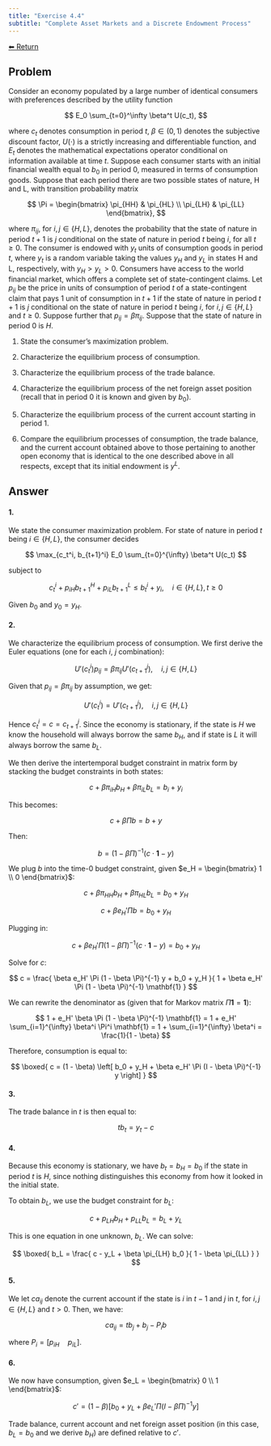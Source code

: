 ```yaml
---
title: "Exercise 4.4"
subtitle: "Complete Asset Markets and a Discrete Endowment Process"
---
```

<a class="return-button" href="index.qmd">⬅ Return</a>

## Problem

Consider an economy populated by a large number of identical consumers with preferences described by the utility function

$$
E_0 \sum_{t=0}^\infty \beta^t U(c_t),
$$

where $c_t$ denotes consumption in period $t$, $\beta \in (0, 1)$ denotes the subjective discount factor, $U(\cdot)$ is a strictly increasing and differentiable function, and $E_t$ denotes the mathematical expectations operator conditional on information available at time $t$. Suppose each consumer starts with an initial financial wealth equal to $b_0$ in period 0, measured in terms of consumption goods. Suppose that each period there are two possible states of nature, H and L, with transition probability matrix

$$
\Pi =
\begin{bmatrix}
\pi_{HH} & \pi_{HL} \\
\pi_{LH} & \pi_{LL}
\end{bmatrix},
$$

where $\pi_{ij}$, for $i, j \in \{H, L\}$, denotes the probability that the state of nature in period $t+1$ is $j$ conditional on the state of nature in period $t$ being $i$, for all $t \geq 0$. The consumer is endowed with $y_t$ units of consumption goods in period $t$, where $y_t$ is a random variable taking the values $y_H$ and $y_L$ in states H and L, respectively, with $y_H > y_L > 0$. Consumers have access to the world financial market, which offers a complete set of state-contingent claims. Let $p_{ij}$ be the price in units of consumption of period $t$ of a state-contingent claim that pays 1 unit of consumption in $t+1$ if the state of nature in period $t+1$ is $j$ conditional on the state of nature in period $t$ being $i$, for $i, j \in \{H, L\}$ and $t \geq 0$. Suppose further that $p_{ij} = \beta \pi_{ij}$. Suppose that the state of nature in period 0 is $H$.

1. State the consumer’s maximization problem.

2. Characterize the equilibrium process of consumption.

3. Characterize the equilibrium process of the trade balance.

4. Characterize the equilibrium process of the net foreign asset position (recall that in period 0 it is known and given by $b_0$).

5. Characterize the equilibrium process of the current account starting in period 1.

6. Compare the equilibrium processes of consumption, the trade balance, and the current account obtained above to those pertaining to another open economy that is identical to the one described above in all respects, except that its initial endowment is $y^L$.

## Answer

#### 1.

We state the consumer maximization problem. For state of nature in period $t$ being $i \in \{H, L\}$, the consumer decides

$$
\max_{c_t^i, b_{t+1}^i} E_0 \sum_{t=0}^{\infty} \beta^t U(c_t)
$$

subject to

$$
c_t^i + p_{iH} b_{t+1}^H + p_{iL} b_{t+1}^L \leq b_t^i + y_i, \quad i \in \{H, L\}, t \geq 0
$$

Given $b_0$ and $y_0 = y_H$.


#### 2.

We characterize the equilibrium process of consumption. We first derive the Euler equations (one for each $i$, $j$ combination):

$$
U'(c_t^i) p_{ij} = \beta \pi_{ij} U'(c_{t+1}^j), \quad i,j \in \{H, L\}
$$

Given that $p_{ij} = \beta \pi_{ij}$ by assumption, we get:

$$
U'(c_t^i) = U'(c_{t+1}^j), \quad i,j \in \{H, L\}
$$

Hence $c_t^i = c = c_{t+1}^j$. Since the economy is stationary, if the state is $H$ we know the household will always borrow the same $b_H$, and if state is $L$ it will always borrow the same $b_L$.

We then derive the intertemporal budget constraint in matrix form by stacking the budget constraints in both states:

$$
c + \beta \pi_{iH} b_H + \beta \pi_{iL} b_L = b_i + y_i
$$

This becomes:

$$
c + \beta \Pi b = b + y
$$

Then:

$$
b = (1 - \beta \Pi)^{-1}(c \cdot \mathbf{1} - y)
$$

We plug $b$ into the time-0 budget constraint, given $e_H = \begin{bmatrix} 1 \\ 0 \end{bmatrix}$:

$$
c + \beta \pi_{HH} b_H + \beta \pi_{HL} b_L = b_0 + y_H
$$

$$
c + \beta e_H' \Pi b = b_0 + y_H
$$

Plugging in:

$$
c + \beta e_H' \Pi (1 - \beta \Pi)^{-1}(c \cdot \mathbf{1} - y) = b_0 + y_H
$$

Solve for $c$:

$$
c = \frac{ \beta e_H' \Pi (1 - \beta \Pi)^{-1} y + b_0 + y_H }{ 1 + \beta e_H' \Pi (1 - \beta \Pi)^{-1} \mathbf{1} }
$$

We can rewrite the denominator as (given that for Markov matrix $\Pi \mathbf{1} = \mathbf{1}$):

$$
1 + e_H' \beta \Pi (1 - \beta \Pi)^{-1} \mathbf{1}
= 1 + e_H' \sum_{i=1}^{\infty} \beta^i \Pi^i \mathbf{1}
= 1 + \sum_{i=1}^{\infty} \beta^i = \frac{1}{1 - \beta}
$$

Therefore, consumption is equal to:

$$
\boxed{ c = (1 - \beta) \left[ b_0 + y_H + \beta e_H' \Pi (I - \beta \Pi)^{-1} y \right] }
$$


#### 3.

The trade balance in $t$ is then equal to:

$$
tb_t = y_t - c
$$


#### 4.

Because this economy is stationary, we have $b_t = b_H = b_0$ if the state in period $t$ is $H$, since nothing distinguishes this economy from how it looked in the initial state.

To obtain $b_L$, we use the budget constraint for $b_L$:

$$
c + p_{LH} b_H + p_{LL} b_L = b_L + y_L
$$

This is one equation in one unknown, $b_L$. We can solve:

$$
\boxed{ b_L = \frac{ c - y_L + \beta \pi_{LH} b_0 }{ 1 - \beta \pi_{LL} } }
$$


#### 5.

We let $ca_{ij}$ denote the current account if the state is $i$ in $t - 1$ and $j$ in $t$, for $i,j \in \{H,L\}$ and $t > 0$. Then, we have:

$$
ca_{ij} = tb_j + b_j - P_i b
$$

where $P_i = [p_{iH} \quad p_{iL}]$.


#### 6.

We now have consumption, given $e_L = \begin{bmatrix} 0 \\ 1 \end{bmatrix}$:

$$
c' = (1 - \beta) \left[ b_0 + y_L + \beta e_L' \Pi (I - \beta \Pi)^{-1} y \right]
$$

Trade balance, current account and net foreign asset position (in this case, $b_L = b_0$ and we derive $b_H$) are defined relative to $c'$.
